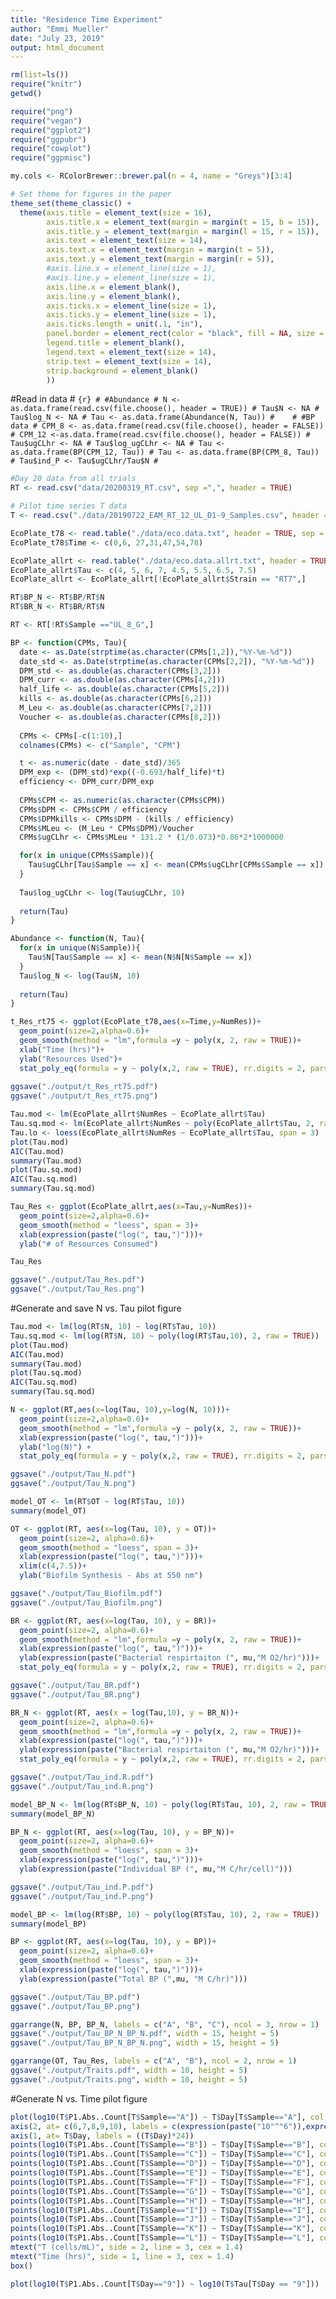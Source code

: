 ```yaml
---
title: "Residence Time Experiment"
author: "Emmi Mueller"
date: "July 23, 2019"
output: html_document
---
```

```r
rm(list=ls())
require("knitr")
getwd()
```

```r
require("png")
require("vegan")
require("ggplot2")
require("ggpubr")
require("cowplot")
require("ggpmisc")
```

```r
my.cols <- RColorBrewer::brewer.pal(n = 4, name = "Greys")[3:4]

# Set theme for figures in the paper
theme_set(theme_classic() + 
  theme(axis.title = element_text(size = 16),
        axis.title.x = element_text(margin = margin(t = 15, b = 15)),
        axis.title.y = element_text(margin = margin(l = 15, r = 15)),
        axis.text = element_text(size = 14),
        axis.text.x = element_text(margin = margin(t = 5)),
        axis.text.y = element_text(margin = margin(r = 5)),
        #axis.line.x = element_line(size = 1),
        #axis.line.y = element_line(size = 1),
        axis.line.x = element_blank(),
        axis.line.y = element_blank(),
        axis.ticks.x = element_line(size = 1),
        axis.ticks.y = element_line(size = 1),
        axis.ticks.length = unit(.1, "in"),
        panel.border = element_rect(color = "black", fill = NA, size = 1.5),
        legend.title = element_blank(),
        legend.text = element_text(size = 14),
        strip.text = element_text(size = 14),
        strip.background = element_blank()
        ))
```
#Read in data
# ```{r}
# #Abundance
# N <- as.data.frame(read.csv(file.choose(), header = TRUE))
# Tau$N <- NA
# Tau$log_N <- NA
# Tau <- as.data.frame(Abundance(N, Tau))
#   
# #BP data
# CPM_8 <- as.data.frame(read.csv(file.choose(), header = FALSE))
# CPM_12 <-as.data.frame(read.csv(file.choose(), header = FALSE))
# Tau$ugCLhr <- NA
# Tau$log_ugCLhr <- NA
# Tau <- as.data.frame(BP(CPM_12, Tau))
# Tau <- as.data.frame(BP(CPM_8, Tau))
# Tau$ind_P <- Tau$ugCLhr/Tau$N
# ```

```r
#Day 20 data from all trials
RT <- read.csv("data/20200319_RT.csv", sep =",", header = TRUE)

# Pilot time series T data
T <- read.csv("./data/20190722_EAM_RT_12_UL_D1-9_Samples.csv", header = TRUE, sep = ",")

EcoPlate_t78 <- read.table("./data/eco.data.txt", header = TRUE, sep = "\t")
EcoPlate_t78$Time <- c(0,6, 27,31,47,54,78)

EcoPlate_allrt <- read.table("./data/eco.data.allrt.txt", header = TRUE, sep = "\t")
EcoPlate_allrt$Tau <- c(4, 5, 6, 7, 4.5, 5.5, 6.5, 7.5)
EcoPlate_allrt <- EcoPlate_allrt[!EcoPlate_allrt$Strain == "RT7",]

RT$BP_N <- RT$BP/RT$N
RT$BR_N <- RT$BR/RT$N

RT <- RT[!RT$Sample =="UL_8_G",]

```

```r
BP <- function(CPMs, Tau){
  date <- as.Date(strptime(as.character(CPMs[1,2]),"%Y-%m-%d"))
  date_std <- as.Date(strptime(as.character(CPMs[2,2]), "%Y-%m-%d"))
  DPM_std <- as.double(as.character(CPMs[3,2]))
  DPM_curr <- as.double(as.character(CPMs[4,2]))
  half_life <- as.double(as.character(CPMs[5,2]))
  kills <- as.double(as.character(CPMs[6,2]))
  M_Leu <- as.double(as.character(CPMs[7,2]))
  Voucher <- as.double(as.character(CPMs[8,2]))
  
  CPMs <- CPMs[-c(1:10),]
  colnames(CPMs) <- c("Sample", "CPM")

  t <- as.numeric(date - date_std)/365
  DPM_exp <- (DPM_std)*exp((-0.693/half_life)*t)
  efficiency <- DPM_curr/DPM_exp
  
  CPMs$CPM <- as.numeric(as.character(CPMs$CPM))
  CPMs$DPM <- CPMs$CPM / efficiency
  CPMs$DPMkills <- CPMs$DPM - (kills / efficiency)
  CPMs$MLeu <- (M_Leu * CPMs$DPM)/Voucher
  CPMs$ugCLhr <- CPMs$MLeu * 131.2 * (1/0.073)*0.86*2*1000000

  for(x in unique(CPMs$Sample)){
    Tau$ugCLhr[Tau$Sample == x] <- mean(CPMs$ugCLhr[CPMs$Sample == x])
  }
  
  Tau$log_ugCLhr <- log(Tau$ugCLhr, 10)
  
  return(Tau)
}
```

```r
Abundance <- function(N, Tau){
  for(x in unique(N$Sample)){
    Tau$N[Tau$Sample == x] <- mean(N$N[N$Sample == x])
  }
  Tau$log_N <- log(Tau$N, 10)
  
  return(Tau)
}
```

```r
t_Res_rt75 <- ggplot(EcoPlate_t78,aes(x=Time,y=NumRes))+
  geom_point(size=2,alpha=0.6)+
  geom_smooth(method = "lm",formula =y ~ poly(x, 2, raw = TRUE))+
  xlab("Time (hrs)")+
  ylab("Resources Used")+
  stat_poly_eq(formula = y ~ poly(x,2, raw = TRUE), rr.digits = 2, parse = TRUE)
  
ggsave("./output/t_Res_rt75.pdf")
ggsave("./output/t_Res_rt75.png")

Tau.mod <- lm(EcoPlate_allrt$NumRes ~ EcoPlate_allrt$Tau)
Tau.sq.mod <- lm(EcoPlate_allrt$NumRes ~ poly(EcoPlate_allrt$Tau, 2, raw = TRUE))
Tau.lo <- loess(EcoPlate_allrt$NumRes ~ EcoPlate_allrt$Tau, span = 3)
plot(Tau.mod)
AIC(Tau.mod)
summary(Tau.mod)
plot(Tau.sq.mod)
AIC(Tau.sq.mod)
summary(Tau.sq.mod)

Tau_Res <- ggplot(EcoPlate_allrt,aes(x=Tau,y=NumRes))+
  geom_point(size=2,alpha=0.6)+
  geom_smooth(method = "loess", span = 3)+
  xlab(expression(paste("log(", tau,")")))+
  ylab("# of Resources Consumed")

Tau_Res

ggsave("./output/Tau_Res.pdf")
ggsave("./output/Tau_Res.png")

```


#Generate and save N vs. Tau pilot figure
```r
Tau.mod <- lm(log(RT$N, 10) ~ log(RT$Tau, 10))
Tau.sq.mod <- lm(log(RT$N, 10) ~ poly(log(RT$Tau,10), 2, raw = TRUE))
plot(Tau.mod)
AIC(Tau.mod)
summary(Tau.mod)
plot(Tau.sq.mod)
AIC(Tau.sq.mod)
summary(Tau.sq.mod)

N <- ggplot(RT,aes(x=log(Tau, 10),y=log(N, 10)))+
  geom_point(size=2,alpha=0.6)+
  geom_smooth(method = "lm",formula =y ~ poly(x, 2, raw = TRUE))+
  xlab(expression(paste("log(", tau,")")))+
  ylab("log(N)") +
  stat_poly_eq(formula = y ~ poly(x,2, raw = TRUE), rr.digits = 2, parse = TRUE)

ggsave("./output/Tau_N.pdf")
ggsave("./output/Tau_N.png")

model_OT <- lm(RT$OT ~ log(RT$Tau, 10))
summary(model_OT)

OT <- ggplot(RT, aes(x=log(Tau, 10), y = OT))+
  geom_point(size=2, alpha=0.6)+
  geom_smooth(method = "loess", span = 3)+
  xlab(expression(paste("log(", tau,")")))+
  xlim(c(4,7.5))+
  ylab("Biofilm Synthesis - Abs at 550 nm")

ggsave("./output/Tau_Biofilm.pdf")
ggsave("./output/Tau_Biofilm.png")

BR <- ggplot(RT, aes(x=log(Tau, 10), y = BR))+
  geom_point(size=2, alpha=0.6)+
  geom_smooth(method = "lm",formula =y ~ poly(x, 2, raw = TRUE))+
  xlab(expression(paste("log(", tau,")")))+
  ylab(expression(paste("Bacterial respirtaiton (", mu,"M O2/hr)")))+
  stat_poly_eq(formula = y ~ poly(x,2, raw = TRUE), rr.digits = 2, parse = TRUE)  

ggsave("./output/Tau_BR.pdf")
ggsave("./output/Tau_BR.png")

BR_N <- ggplot(RT, aes(x = log(Tau,10), y = BR_N))+
  geom_point(size=2, alpha=0.6)+
  geom_smooth(method = "lm",formula =y ~ poly(x, 2, raw = TRUE))+
  xlab(expression(paste("log(", tau,")")))+
  ylab(expression(paste("Bacterial respirtaiton (", mu,"M O2/hr)")))+
  stat_poly_eq(formula = y ~ poly(x,2, raw = TRUE), rr.digits = 2, parse = TRUE) 

ggsave("./output/Tau_ind.R.pdf")
ggsave("./output/Tau_ind.R.png")

model_BP_N <- lm(log(RT$BP_N, 10) ~ poly(log(RT$Tau, 10), 2, raw = TRUE))
summary(model_BP_N)

BP_N <- ggplot(RT, aes(x=log(Tau, 10), y = BP_N))+
  geom_point(size=2, alpha=0.6)+
  geom_smooth(method = "loess", span = 3)+
  xlab(expression(paste("log(", tau,")")))+
  ylab(expression(paste("Individual BP (", mu,"M C/hr/cell)")))

ggsave("./output/Tau_ind.P.pdf")
ggsave("./output/Tau_ind.P.png")

model_BP <- lm(log(RT$BP, 10) ~ poly(log(RT$Tau, 10), 2, raw = TRUE))
summary(model_BP)

BP <- ggplot(RT, aes(x=log(Tau, 10), y = BP))+
  geom_point(size=2, alpha=0.6)+
  geom_smooth(method = "loess", span = 3)+
  xlab(expression(paste("log(", tau,")")))+
  ylab(expression(paste("Total BP (",mu, "M C/hr)")))

ggsave("./output/Tau_BP.pdf")
ggsave("./output/Tau_BP.png")

ggarrange(N, BP, BP_N, labels = c("A", "B", "C"), ncol = 3, nrow = 1)
ggsave("./output/Tau_BP_N_BP_N.pdf", width = 15, height = 5)
ggsave("./output/Tau_BP_N_BP_N.png", width = 15, height = 5)

ggarrange(OT, Tau_Res, labels = c("A", "B"), ncol = 2, nrow = 1)
ggsave("./output/Traits.pdf", width = 10, height = 5)
ggsave("./output/Traits.png", width = 10, height = 5)
```


#Generate N vs. Time pilot figure
```r

plot(log10(T$P1.Abs..Count[T$Sample=="A"]) ~ T$Day[T$Sample=="A"], col = "red", ylim= c(6,8), type = "b", pch = 16, xlab = "", ylab = "", axes = FALSE, cex = 1.2)
axis(2, at= c(6,7,8,9,10), labels = c(expression(paste("10"^"6")),expression(paste("10"^"7")), expression(paste("10"^"8")),expression(paste("10"^"9")), expression(paste("10"^"10"))), las = 2)
axis(1, at= T$Day, labels = ((T$Day)*24))
points(log10(T$P1.Abs..Count[T$Sample=="B"]) ~ T$Day[T$Sample=="B"], col = "red", type = "b", pch = 16, cex = 1.2)
points(log10(T$P1.Abs..Count[T$Sample=="C"]) ~ T$Day[T$Sample=="C"], col = "red", type = "b", pch = 16, cex = 1.2)
points(log10(T$P1.Abs..Count[T$Sample=="D"]) ~ T$Day[T$Sample=="D"], col = "red", type = "b", pch = 16, cex = 1.2)
points(log10(T$P1.Abs..Count[T$Sample=="E"]) ~ T$Day[T$Sample=="E"], col = "red", type = "b", pch = 16, cex = 1.2)
points(log10(T$P1.Abs..Count[T$Sample=="F"]) ~ T$Day[T$Sample=="F"], col = "red", type = "b", pch = 16, cex = 1.2)
points(log10(T$P1.Abs..Count[T$Sample=="G"]) ~ T$Day[T$Sample=="G"], col = "red", type = "b", pch = 16, cex = 1.2)
points(log10(T$P1.Abs..Count[T$Sample=="H"]) ~ T$Day[T$Sample=="H"], col = "red", type = "b", pch = 16, cex = 1.2)
points(log10(T$P1.Abs..Count[T$Sample=="I"]) ~ T$Day[T$Sample=="I"], col = "red", type = "b", pch = 16, cex = 1.2)
points(log10(T$P1.Abs..Count[T$Sample=="J"]) ~ T$Day[T$Sample=="J"], col = "red", type = "b", pch = 16, cex = 1.2)
points(log10(T$P1.Abs..Count[T$Sample=="K"]) ~ T$Day[T$Sample=="K"], col = "red", type = "b", pch = 16, cex = 1.2)
points(log10(T$P1.Abs..Count[T$Sample=="L"]) ~ T$Day[T$Sample=="L"], col = "red", type = "b", pch = 16, cex = 1.2)
mtext("T (cells/mL)", side = 2, line = 3, cex = 1.4)
mtext("Time (hrs)", side = 1, line = 3, cex = 1.4)
box()

plot(log10(T$P1.Abs..Count[T$Day=="9"]) ~ log10(T$Tau[T$Day == "9"]))

```

